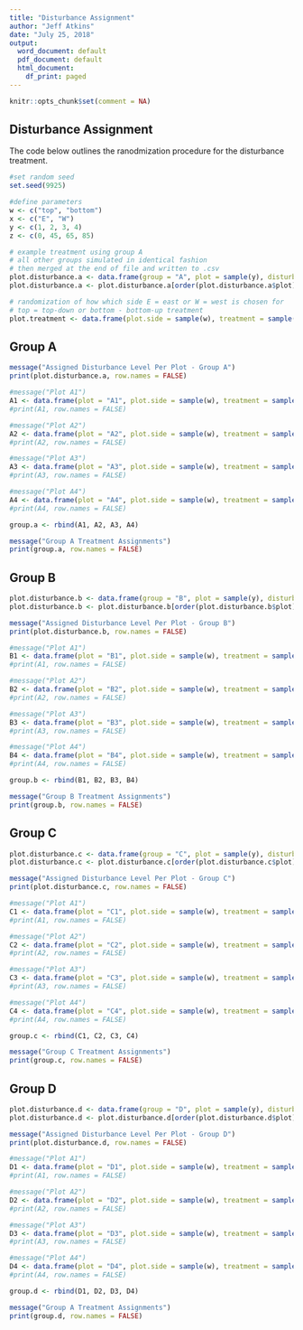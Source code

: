 ```yaml
---
title: "Disturbance Assignment"
author: "Jeff Atkins"
date: "July 25, 2018"
output:
  word_document: default
  pdf_document: default
  html_document:
    df_print: paged
---
```


```r
knitr::opts_chunk$set(comment = NA)
```

## Disturbance Assignment

The code below outlines the ranodmization procedure for the disturbance treatment.
```r
#set random seed
set.seed(9925)

#define parameters
w <- c("top", "bottom")
x <- c("E", "W")  
y <- c(1, 2, 3, 4)
z <- c(0, 45, 65, 85)

# example treatment using group A
# all other groups simulated in identical fashion
# then merged at the end of file and written to .csv
plot.disturbance.a <- data.frame(group = "A", plot = sample(y), disturbance = sample(z))
plot.disturbance.a <- plot.disturbance.a[order(plot.disturbance.a$plot),]

# randomization of how which side E = east or W = west is chosen for
# top = top-down or bottom - bottom-up treatment
plot.treatment <- data.frame(plot.side = sample(w), treatment = sample(x))
```

## Group A

```r
message("Assigned Disturbance Level Per Plot - Group A")
print(plot.disturbance.a, row.names = FALSE)

#message("Plot A1")
A1 <- data.frame(plot = "A1", plot.side = sample(w), treatment = sample(x))
#print(A1, row.names = FALSE)

#message("Plot A2")
A2 <- data.frame(plot = "A2", plot.side = sample(w), treatment = sample(x))
#print(A2, row.names = FALSE)

#message("Plot A3")
A3 <- data.frame(plot = "A3", plot.side = sample(w), treatment = sample(x))
#print(A3, row.names = FALSE)

#message("Plot A4")
A4 <- data.frame(plot = "A4", plot.side = sample(w), treatment = sample(x))
#print(A4, row.names = FALSE)

group.a <- rbind(A1, A2, A3, A4)

message("Group A Treatment Assignments")
print(group.a, row.names = FALSE)
```

## Group B

```r
plot.disturbance.b <- data.frame(group = "B", plot = sample(y), disturbance = sample(z))
plot.disturbance.b <- plot.disturbance.b[order(plot.disturbance.b$plot),]

message("Assigned Disturbance Level Per Plot - Group B")
print(plot.disturbance.b, row.names = FALSE)

#message("Plot A1")
B1 <- data.frame(plot = "B1", plot.side = sample(w), treatment = sample(x))
#print(A1, row.names = FALSE)

#message("Plot A2")
B2 <- data.frame(plot = "B2", plot.side = sample(w), treatment = sample(x))
#print(A2, row.names = FALSE)

#message("Plot A3")
B3 <- data.frame(plot = "B3", plot.side = sample(w), treatment = sample(x))
#print(A3, row.names = FALSE)

#message("Plot A4")
B4 <- data.frame(plot = "B4", plot.side = sample(w), treatment = sample(x))
#print(A4, row.names = FALSE)

group.b <- rbind(B1, B2, B3, B4)

message("Group B Treatment Assignments")
print(group.b, row.names = FALSE)
```

## Group C

```r
plot.disturbance.c <- data.frame(group = "C", plot = sample(y), disturbance = sample(z))
plot.disturbance.c <- plot.disturbance.c[order(plot.disturbance.c$plot),]

message("Assigned Disturbance Level Per Plot - Group C")
print(plot.disturbance.c, row.names = FALSE)

#message("Plot A1")
C1 <- data.frame(plot = "C1", plot.side = sample(w), treatment = sample(x))
#print(A1, row.names = FALSE)

#message("Plot A2")
C2 <- data.frame(plot = "C2", plot.side = sample(w), treatment = sample(x))
#print(A2, row.names = FALSE)

#message("Plot A3")
C3 <- data.frame(plot = "C3", plot.side = sample(w), treatment = sample(x))
#print(A3, row.names = FALSE)

#message("Plot A4")
C4 <- data.frame(plot = "C4", plot.side = sample(w), treatment = sample(x))
#print(A4, row.names = FALSE)

group.c <- rbind(C1, C2, C3, C4)

message("Group C Treatment Assignments")
print(group.c, row.names = FALSE)
```

## Group D

```r
plot.disturbance.d <- data.frame(group = "D", plot = sample(y), disturbance = sample(z))
plot.disturbance.d <- plot.disturbance.d[order(plot.disturbance.d$plot),]

message("Assigned Disturbance Level Per Plot - Group D")
print(plot.disturbance.d, row.names = FALSE)

#message("Plot A1")
D1 <- data.frame(plot = "D1", plot.side = sample(w), treatment = sample(x))
#print(A1, row.names = FALSE)

#message("Plot A2")
D2 <- data.frame(plot = "D2", plot.side = sample(w), treatment = sample(x))
#print(A2, row.names = FALSE)

#message("Plot A3")
D3 <- data.frame(plot = "D3", plot.side = sample(w), treatment = sample(x))
#print(A3, row.names = FALSE)

#message("Plot A4")
D4 <- data.frame(plot = "D4", plot.side = sample(w), treatment = sample(x))
#print(A4, row.names = FALSE)

group.d <- rbind(D1, D2, D3, D4)

message("Group A Treatment Assignments")
print(group.d, row.names = FALSE)
```

